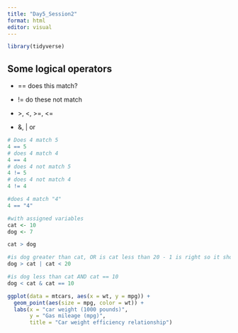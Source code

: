```yaml
---
title: "Day5_Session2"
format: html
editor: visual
---
```


```r
library(tidyverse)
```

## Some logical operators

-   == does this match?

-   != do these not match

-   \>, \<, \>=, \<=

-   &, \| or

```r
# Does 4 match 5
4 == 5
# does 4 match 4
4 == 4 
# does 4 not match 5
4 != 5
# does 4 not match 4
4 != 4

#does 4 match "4"
4 == "4"

#with assigned variables
cat <- 10
dog <- 7

cat > dog

#is dog greater than cat, OR is cat less than 20 - 1 is right so it shows true
dog > cat | cat < 20

#is dog less than cat AND cat == 10
dog < cat & cat == 10
```

```r

ggplot(data = mtcars, aes(x = wt, y = mpg)) +
  geom_point(aes(size = mpg, color = wt)) +
  labs(x = "car weight (1000 pounds)",
       y = "Gas mileage (mpg)",
       title = "Car weight efficiency relationship")
```
